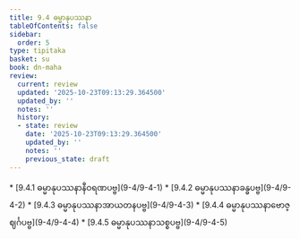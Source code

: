 ```yaml
---
title: 9.4 ဓမ္မာနုပဿနာ
tableOfContents: false
sidebar:
  order: 5
type: tipitaka
basket: su
book: dn-maha
review:
  current: review
  updated: '2025-10-23T09:13:29.364500'
  updated_by: ''
  notes: ''
  history:
  - state: review
    date: '2025-10-23T09:13:29.364500'
    updated_by: ''
    notes: ''
    previous_state: draft
---
```



<ReviewStatus review={frontmatter.review} showDetails={true} />

<HypothesisAnnotation frontmatter={frontmatter} />

<DynamicBreadcrumb />



<TableOfContents book="dn-maha" section="9.4">
* [9.4.1 ဓမ္မာနုပဿနာနီဝရဏပဗ္ဗ](9-4/9-4-1)
* [9.4.2 ဓမ္မာနုပဿနာခန္ဓပဗ္ဗ](9-4/9-4-2)
* [9.4.3 ဓမ္မာနုပဿနာအာယတနပဗ္ဗ](9-4/9-4-3)
* [9.4.4 ဓမ္မာနုပဿနာဗောဇ္ဈင်္ဂပဗ္ဗ](9-4/9-4-4)
* [9.4.5 ဓမ္မာနုပဿနာသစ္စပဗ္ဗ](9-4/9-4-5)
</TableOfContents>